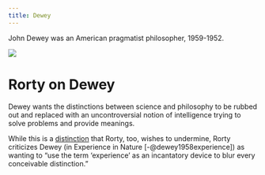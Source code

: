 ```yaml
---
title: Dewey
---
```

John Dewey was an American pragmatist philosopher, 1959-1952.

![](/images/dewey.jpg)

# Rorty on Dewey
Dewey wants the distinctions between science and philosophy to be rubbed out and replaced with an uncontroversial notion of intelligence trying to solve problems and provide meanings.

While this is a [distinction](/docs/phil/distinctions/broken/objective_subjective.qmd) that Rorty, too, wishes to undermine, Rorty criticizes Dewey (in Experience in Nature [-@dewey1958experience]) as wanting to "use the term 'experience' as an incantatory device to blur every conceivable distinction."